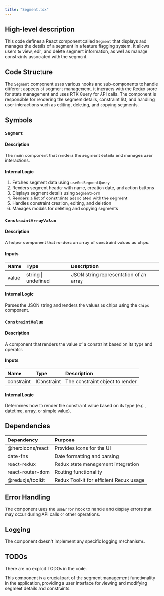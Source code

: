 ```yaml
---
title: "Segment.tsx"
---
```


## High-level description
This code defines a React component called `Segment` that displays and manages the details of a segment in a feature flagging system. It allows users to view, edit, and delete segment information, as well as manage constraints associated with the segment.

## Code Structure
The `Segment` component uses various hooks and sub-components to handle different aspects of segment management. It interacts with the Redux store for state management and uses RTK Query for API calls. The component is responsible for rendering the segment details, constraint list, and handling user interactions such as editing, deleting, and copying segments.

## Symbols

### `Segment`
#### Description
The main component that renders the segment details and manages user interactions.

#### Internal Logic
1. Fetches segment data using `useGetSegmentQuery`
2. Renders segment header with name, creation date, and action buttons
3. Displays segment details using `SegmentForm`
4. Renders a list of constraints associated with the segment
5. Handles constraint creation, editing, and deletion
6. Manages modals for deleting and copying segments

### `ConstraintArrayValue`
#### Description
A helper component that renders an array of constraint values as chips.

#### Inputs
| Name | Type | Description |
|:-----|:-----|:------------|
| value | string \| undefined | JSON string representation of an array |

#### Internal Logic
Parses the JSON string and renders the values as chips using the `Chips` component.

### `ConstraintValue`
#### Description
A component that renders the value of a constraint based on its type and operator.

#### Inputs
| Name | Type | Description |
|:-----|:-----|:------------|
| constraint | IConstraint | The constraint object to render |

#### Internal Logic
Determines how to render the constraint value based on its type (e.g., datetime, array, or simple value).

## Dependencies
| Dependency | Purpose |
|:-----------|:--------|
| @heroicons/react | Provides icons for the UI |
| date-fns | Date formatting and parsing |
| react-redux | Redux state management integration |
| react-router-dom | Routing functionality |
| @reduxjs/toolkit | Redux Toolkit for efficient Redux usage |

## Error Handling
The component uses the `useError` hook to handle and display errors that may occur during API calls or other operations.

## Logging
The component doesn't implement any specific logging mechanisms.

## TODOs
There are no explicit TODOs in the code.

This component is a crucial part of the segment management functionality in the application, providing a user interface for viewing and modifying segment details and constraints.